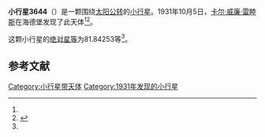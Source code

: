 {{Infobox planet
| bgcolour = #FFFFC0
| name = 3644 Kojitaku
| symbol = 
| image = 
| caption = 
| discovery = yes
| discovery_ref = 
| discoverer = [[卡尔·威廉·雷睦斯|卡尔·威廉·雷睦斯]]
| discovery_site = [[海德堡|海德堡]] 
| discovered = 1931年10月5日
| designations = yes
| mp_name = 
| named_after = 
| alt_names = 1931 TW/ 1973 AZ3 / 1977 FJ3 / 1978 PR2
| mp_category = [[主带小行星|主带小行星]]
| orbit_ref = <ref name="a">[http://ssd.jpl.nasa.gov/sbdb.cgi?sstr=3644 3644 Kojitaku] {{Wayback|url=http://ssd.jpl.nasa.gov/sbdb.cgi?sstr=3644 |date=20200917211456 }}，小行星數據庫瀏覽器（JPL Small-Body Database Browser）－[[美国国家航空航天局|美国国家航空航天局]]喷气推进实验室</ref>
| epoch = 2456400.5 (2013年4月18日更新)
| aphelion = {{convert|2.4606659|AU|km|3|abbr=on|lk=out}}
| perihelion = {{convert|2.0370475|AU|km|3|abbr=on}}
| semimajor = {{convert|2.2488567|AU|km|3|abbr=on}}
| eccentricity = 0.0941853
| period = 1231.802555 [[日|日]]<br />3.37[[儒略年|儒略年]]
| avg_speed = 
| inclination = 3.53613
| asc_node = 355.36232
| mean_anomaly = 
| arg_peri = 81.84253
| satellites = 
| physical_characteristics = yes
| dimensions = 
| mass = 
| density = 
| surface_grav = 
| escape_velocity = 
| sidereal_day = 
| axial_tilt = 
| pole_ecliptic_lat = 
| pole_ecliptic_lon = 
| albedo = 
| temperatures= 
| temp_name1 = 
| mean_temp_1 = 
| max_temp_1 = 
| temp_name2 = 
| max_temp_2 = 
| spectral_type = 
| abs_magnitude = 81.84253
}}

'''小行星3644'''（{{lang-en|3644 Kojitaku}}）是一颗围绕[[太阳|太阳]][[公转|公转]]的[[小行星|小行星]]。1931年10月5日，[[卡尔·威廉·雷睦斯|卡尔·威廉·雷睦斯]]在海德堡发现了此天体<ref name="a" /><ref>{{cite news|title=小行星列表|url=http://cfa-www.harvard.edu/iau/lists/NumberedMPs.txt|accessdate=2013-07-08|newspaper=哈佛大学|archive-date=2008-05-17|archive-url=https://web.archive.org/web/20080517010638/http://cfa-www.harvard.edu/iau/lists/NumberedMPs.txt|dead-url=no}}</ref>。

这颗小行星的[[绝对星等|绝对星等]]为81.84253等<ref name="a" />。

==参考文献==
{{reflist}}
{{Minor Planet Number|[[小行星3643|小行星3643]]|[[小行星3645|小行星3645]]}}

{{小天体}}

[[Category:小行星带天体|Category:小行星带天体]]
[[Category:1931年发现的小行星|Category:1931年发现的小行星]]

{{asteroid-stub}}
